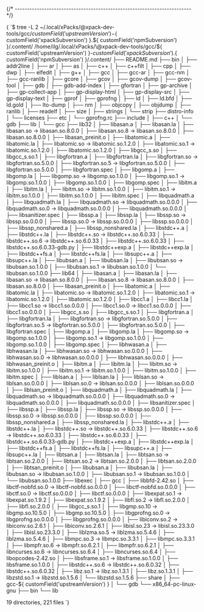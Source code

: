 

{/* ------------------------------------------------------------------------ */}

<CodeBlock language="console"> {
`$ tree -L 2 ~/.local/xPacks/\@xpack-dev-tools/gcc/${ customField('upstreamVersion') }-${ customField('xpackSubversion') }.${ customField('npmSubversion') }/.content/
/home/ilg/.local/xPacks/\@xpack-dev-tools/gcc/${ customField('upstreamVersion') }-${ customField('xpackSubversion') }.${ customField('npmSubversion') }/.content/
├── README.md
├── bin
│   ├── addr2line
│   ├── ar
│   ├── as
│   ├── c++
│   ├── c++filt
│   ├── cpp
│   ├── dwp
│   ├── elfedit
│   ├── g++
│   ├── gcc
│   ├── gcc-ar
│   ├── gcc-nm
│   ├── gcc-ranlib
│   ├── gcore
│   ├── gcov
│   ├── gcov-dump
│   ├── gcov-tool
│   ├── gdb
│   ├── gdb-add-index
│   ├── gfortran
│   ├── gp-archive
│   ├── gp-collect-app
│   ├── gp-display-html
│   ├── gp-display-src
│   ├── gp-display-text
│   ├── gprof
│   ├── gprofng
│   ├── ld
│   ├── ld.bfd
│   ├── ld.gold
│   ├── lto-dump
│   ├── nm
│   ├── objcopy
│   ├── objdump
│   ├── ranlib
│   ├── readelf
│   ├── size
│   ├── strings
│   └── strip
├── distro-info
│   └── licenses
├── etc
│   └── gprofng.rc
├── include
│   ├── c++
│   └── gdb
├── lib
│   └── gcc
├── lib32
│   ├── libasan.a
│   ├── libasan.la
│   ├── libasan.so -> libasan.so.8.0.0
│   ├── libasan.so.8 -> libasan.so.8.0.0
│   ├── libasan.so.8.0.0
│   ├── libasan_preinit.o
│   ├── libatomic.a
│   ├── libatomic.la
│   ├── libatomic.so -> libatomic.so.1.2.0
│   ├── libatomic.so.1 -> libatomic.so.1.2.0
│   ├── libatomic.so.1.2.0
│   ├── libgcc_s.so
│   ├── libgcc_s.so.1
│   ├── libgfortran.a
│   ├── libgfortran.la
│   ├── libgfortran.so -> libgfortran.so.5.0.0
│   ├── libgfortran.so.5 -> libgfortran.so.5.0.0
│   ├── libgfortran.so.5.0.0
│   ├── libgfortran.spec
│   ├── libgomp.a
│   ├── libgomp.la
│   ├── libgomp.so -> libgomp.so.1.0.0
│   ├── libgomp.so.1 -> libgomp.so.1.0.0
│   ├── libgomp.so.1.0.0
│   ├── libgomp.spec
│   ├── libitm.a
│   ├── libitm.la
│   ├── libitm.so -> libitm.so.1.0.0
│   ├── libitm.so.1 -> libitm.so.1.0.0
│   ├── libitm.so.1.0.0
│   ├── libitm.spec
│   ├── libquadmath.a
│   ├── libquadmath.la
│   ├── libquadmath.so -> libquadmath.so.0.0.0
│   ├── libquadmath.so.0 -> libquadmath.so.0.0.0
│   ├── libquadmath.so.0.0.0
│   ├── libsanitizer.spec
│   ├── libssp.a
│   ├── libssp.la
│   ├── libssp.so -> libssp.so.0.0.0
│   ├── libssp.so.0 -> libssp.so.0.0.0
│   ├── libssp.so.0.0.0
│   ├── libssp_nonshared.a
│   ├── libssp_nonshared.la
│   ├── libstdc++.a
│   ├── libstdc++.la
│   ├── libstdc++.so -> libstdc++.so.6.0.33
│   ├── libstdc++.so.6 -> libstdc++.so.6.0.33
│   ├── libstdc++.so.6.0.33
│   ├── libstdc++.so.6.0.33-gdb.py
│   ├── libstdc++exp.a
│   ├── libstdc++exp.la
│   ├── libstdc++fs.a
│   ├── libstdc++fs.la
│   ├── libsupc++.a
│   ├── libsupc++.la
│   ├── libubsan.a
│   ├── libubsan.la
│   ├── libubsan.so -> libubsan.so.1.0.0
│   ├── libubsan.so.1 -> libubsan.so.1.0.0
│   └── libubsan.so.1.0.0
├── lib64
│   ├── libasan.a
│   ├── libasan.la
│   ├── libasan.so -> libasan.so.8.0.0
│   ├── libasan.so.8 -> libasan.so.8.0.0
│   ├── libasan.so.8.0.0
│   ├── libasan_preinit.o
│   ├── libatomic.a
│   ├── libatomic.la
│   ├── libatomic.so -> libatomic.so.1.2.0
│   ├── libatomic.so.1 -> libatomic.so.1.2.0
│   ├── libatomic.so.1.2.0
│   ├── libcc1.a
│   ├── libcc1.la
│   ├── libcc1.so -> libcc1.so.0.0.0
│   ├── libcc1.so.0 -> libcc1.so.0.0.0
│   ├── libcc1.so.0.0.0
│   ├── libgcc_s.so
│   ├── libgcc_s.so.1
│   ├── libgfortran.a
│   ├── libgfortran.la
│   ├── libgfortran.so -> libgfortran.so.5.0.0
│   ├── libgfortran.so.5 -> libgfortran.so.5.0.0
│   ├── libgfortran.so.5.0.0
│   ├── libgfortran.spec
│   ├── libgomp.a
│   ├── libgomp.la
│   ├── libgomp.so -> libgomp.so.1.0.0
│   ├── libgomp.so.1 -> libgomp.so.1.0.0
│   ├── libgomp.so.1.0.0
│   ├── libgomp.spec
│   ├── libhwasan.a
│   ├── libhwasan.la
│   ├── libhwasan.so -> libhwasan.so.0.0.0
│   ├── libhwasan.so.0 -> libhwasan.so.0.0.0
│   ├── libhwasan.so.0.0.0
│   ├── libhwasan_preinit.o
│   ├── libitm.a
│   ├── libitm.la
│   ├── libitm.so -> libitm.so.1.0.0
│   ├── libitm.so.1 -> libitm.so.1.0.0
│   ├── libitm.so.1.0.0
│   ├── libitm.spec
│   ├── liblsan.a
│   ├── liblsan.la
│   ├── liblsan.so -> liblsan.so.0.0.0
│   ├── liblsan.so.0 -> liblsan.so.0.0.0
│   ├── liblsan.so.0.0.0
│   ├── liblsan_preinit.o
│   ├── libquadmath.a
│   ├── libquadmath.la
│   ├── libquadmath.so -> libquadmath.so.0.0.0
│   ├── libquadmath.so.0 -> libquadmath.so.0.0.0
│   ├── libquadmath.so.0.0.0
│   ├── libsanitizer.spec
│   ├── libssp.a
│   ├── libssp.la
│   ├── libssp.so -> libssp.so.0.0.0
│   ├── libssp.so.0 -> libssp.so.0.0.0
│   ├── libssp.so.0.0.0
│   ├── libssp_nonshared.a
│   ├── libssp_nonshared.la
│   ├── libstdc++.a
│   ├── libstdc++.la
│   ├── libstdc++.so -> libstdc++.so.6.0.33
│   ├── libstdc++.so.6 -> libstdc++.so.6.0.33
│   ├── libstdc++.so.6.0.33
│   ├── libstdc++.so.6.0.33-gdb.py
│   ├── libstdc++exp.a
│   ├── libstdc++exp.la
│   ├── libstdc++fs.a
│   ├── libstdc++fs.la
│   ├── libsupc++.a
│   ├── libsupc++.la
│   ├── libtsan.a
│   ├── libtsan.la
│   ├── libtsan.so -> libtsan.so.2.0.0
│   ├── libtsan.so.2 -> libtsan.so.2.0.0
│   ├── libtsan.so.2.0.0
│   ├── libtsan_preinit.o
│   ├── libubsan.a
│   ├── libubsan.la
│   ├── libubsan.so -> libubsan.so.1.0.0
│   ├── libubsan.so.1 -> libubsan.so.1.0.0
│   └── libubsan.so.1.0.0
├── libexec
│   ├── gcc
│   ├── libbfd-2.42.so
│   ├── libctf-nobfd.so.0 -> libctf-nobfd.so.0.0.0
│   ├── libctf-nobfd.so.0.0.0
│   ├── libctf.so.0 -> libctf.so.0.0.0
│   ├── libctf.so.0.0.0
│   ├── libexpat.so.1 -> libexpat.so.1.9.2
│   ├── libexpat.so.1.9.2
│   ├── libfl.so.2 -> libfl.so.2.0.0
│   ├── libfl.so.2.0.0
│   ├── libgcc_s.so.1
│   ├── libgmp.so.10 -> libgmp.so.10.5.0
│   ├── libgmp.so.10.5.0
│   ├── libgprofng.so.0 -> libgprofng.so.0.0.0
│   ├── libgprofng.so.0.0.0
│   ├── libiconv.so.2 -> libiconv.so.2.6.1
│   ├── libiconv.so.2.6.1
│   ├── libisl.so.23 -> libisl.so.23.3.0
│   ├── libisl.so.23.3.0
│   ├── liblzma.so.5 -> liblzma.so.5.4.6
│   ├── liblzma.so.5.4.6
│   ├── libmpc.so.3 -> libmpc.so.3.3.1
│   ├── libmpc.so.3.3.1
│   ├── libmpfr.so.6 -> libmpfr.so.6.2.1
│   ├── libmpfr.so.6.2.1
│   ├── libncurses.so.6 -> libncurses.so.6.4
│   ├── libncurses.so.6.4
│   ├── libopcodes-2.42.so
│   ├── libsframe.so.1 -> libsframe.so.1.0.0
│   ├── libsframe.so.1.0.0
│   ├── libstdc++.so.6 -> libstdc++.so.6.0.32
│   ├── libstdc++.so.6.0.32
│   ├── libz.so.1 -> libz.so.1.3.1
│   ├── libz.so.1.3.1
│   ├── libzstd.so.1 -> libzstd.so.1.5.6
│   └── libzstd.so.1.5.6
├── share
│   ├── gcc-${ customField('upstreamVersion') }
│   └── gdb
└── x86_64-pc-linux-gnu
    ├── bin
    └── lib

19 directories, 221 files
`} </CodeBlock>

